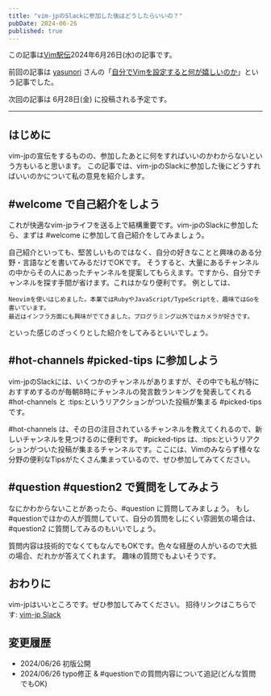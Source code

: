 ```yaml
---
title: "vim-jpのSlackに参加した後はどうしたらいいの？"
pubDate: 2024-06-26
published: true
---
```


この記事は[Vim駅伝](https://vim-jp.org/ekiden/)2024年6月26日(水)の記事です。

前回の記事は [yasunori](https://github.com/yasunori0418) さんの「[自分でVimを設定すると何が嬉しいのか](https://zenn.dev/vim_jp/articles/0010-what_is_thank_you_for_allowing_setting)」という記事でした。

次回の記事は 6月28日(金) に投稿される予定です。

---

## はじめに

vim-jpの宣伝をするものの、参加したあとに何をすればいいのかわからないという方もいると思います。
この記事では、vim-jpのSlackに参加した後にどうすればいいのかについて私の意見を紹介します。

## #welcome で自己紹介をしよう

これが快適なvim-jpライフを送る上で結構重要です。vim-jpのSlackに参加したら、まずは #welcome に参加して自己紹介をしてみましょう。

自己紹介といっても、堅苦しいものではなく、自分の好きなことと興味のある分野・言語などを書いてみるだけでOKです。
そうすると、大量にあるチャンネルの中からその人にあったチャンネルを提案してもらえます。ですから、自分でチャンネルを探す手間が省けます。これはかなり便利です。
例としては、

```
Neovimを使いはじめました。本業ではRubyやJavaScript/TypeScriptを、趣味ではGoを書いています。
最近はインフラ方面にも興味がでてきました。プログラミング以外ではカメラが好きです。
```
といった感じのざっくりとした紹介をしてみるといいでしょう。

## #hot-channels #picked-tips に参加しよう

vim-jpのSlackには、いくつかのチャンネルがありますが、その中でも私が特におすすめするのが毎朝8時にチャンネルの発言数ランキングを発表してくれる #hot-channels と :tips:というリアクションがついた投稿が集まる #picked-tips です。

#hot-channels は、その日の注目されているチャンネルを教えてくれるので、新しいチャンネルを見つけるのに便利です。
#picked-tips は、:tips:というリアクションがついた投稿が集まるチャンネルです。ここには、Vimのみならず様々な分野の便利なTipsがたくさん集まっているので、ぜひ参加してみてください。


## #question #question2 で質問をしてみよう

なにかわからないことがあったら、#question に質問してみましょう。
もし#questionでほかの人が質問していて、自分の質問をしにくい雰囲気の場合は、#question2 に質問してみるのもいいでしょう。

質問内容は技術的でなくてもなんでもOKです。色々な経歴の人がいるので大抵の場合、だれかが答えてくれます。
趣味の質問でもよいそうです。


## おわりに

vim-jpはいいところです。ぜひ参加してみてください。
招待リンクはこちらです: [vim-jp Slack](https://join.slack.com/t/vim-jp/shared_invite/zt-zcifn2id-e6EsDjIKEzx~UlF~hE2Njg)

## 変更履歴

- 2024/06/26 初版公開
- 2024/06/26 typo修正 & #questionでの質問内容について追記(どんな質問でもOK)
